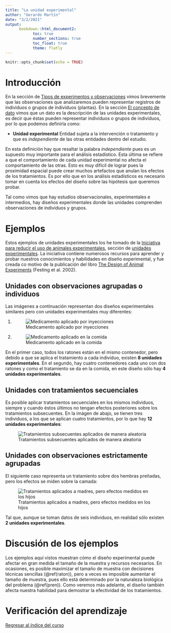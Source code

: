 ```yaml
---
title: "La unidad experimental"
author: "Gerardo Martín"
date: "3/2/2021"
output: 
      bookdown::html_document2:
            toc: true 
            number_sections: true
            toc_float: true
            theme: flatly
---
```


```r
knitr::opts_chunk$set(echo = TRUE)
```

# Introducción 

En la sección de [Tipos de experimentos y observaciones](Tipo-exper-observ.html) vimos brevemente que las observaciones que analizaremos pueden representar registros de individuos o grupos de individuos (plantas). En la sección [El concepto de dato](Concepto-dato.html) vimos que un dato es la descripción de las unidades experimentales, es decir que éstas pueden representar individuos o grupos de individuos, por lo que podemos definirla como:

- **Unidad experimental** Entidad sujeta a la intervención o tratamiento y que es *independiente* de las otras entidades dentro del estudio.

En esta definición hay que resaltar la palabra *independiente* pues es un supuesto muy importante para el análisis estadístico. Esta última se refiere a que el comportamiento de cada unidad experimental no afecta el comportamiento de las otras. Esto es muy difícil de lograr pues la proximidad espacial puede crear muchos artefactos que anulan los efectos de los tratamientos. Es por ello que en los análisis estadísticos es necesario tomar en cuenta los efectos del diseño sobre las hipótesis que queremos probar.

Tal como vimos que hay estudios observacionales, experimentales e intermedios, hay diseños experimentales donde las unidades comprenden observaciones de individuos y grupos.

# Ejemplos

Estos ejemplos de unidades experimentales los he tomado de la [Iniciativa para reducir el uso de animales experimentales](http://www.3rs-reduction.co.uk/), sección de [unidades experimentales](http://www.3rs-reduction.co.uk/html/3__the_experimental_unit.html). La iniciativa contiene numerosos recursos para aprender y probar nuestros conocimientos y habilidades en diseño experimental, y fue creada co motivo de la publicación del libro [The Design of Animal Experiments](https://uk.sagepub.com/en-gb/eur/the-design-of-animal-experiments/book252408) (Festing et al. 2002). 

## Unidades con observaciones agrupadas o individuos {#raton}

Las imágenes a continuación representan dos diseños experimentales similares pero con unidades experimentales muy diferentes:

1. ![Medicamento aplicado por inyecciones](http://www.3rs-reduction.co.uk/assets/images/expU1.JPG)

2. ![Medicamento aplicado en la comida](http://www.3rs-reduction.co.uk/assets/images/expU2.JPG)

En el primer caso, todos los ratones están en el mismo contenedor, pero debido a que se aplica el tratamiento a cada individuo, existen **8 unidades experimentales**. En el segundo, hay cuatro contenedores cada uno con dos ratones y como el tratamiento se da en la comida, en este diseño sólo hay **4 unidades experimentales**.

## Unidades con tratamientos secuenciales

Es posible aplicar tratamientos secuenciales en los mismos individuos, siempre y cuando éstos últimos no tengan efectos posteriores sobre los tratamientos subsecuentes. En la imágen de abajo, se tienen tres individuos, a los que se aplican cuatro tratamientos, por lo que hay **12 unidades experimentales**:

![Tratamientos subsecuentes aplicados de manera aleatoria](http://www.3rs-reduction.co.uk/assets/images/expU302.JPG)

## Unidades con observaciones estrictamente agrupadas {#pren}

El siguiente caso representa un tratamiento sobre dos hembras preñadas, pero los efectos se miden sobre la camada:

![Tratamientos aplicados a madres, pero efectos medidos en los hijos ](http://www.3rs-reduction.co.uk/assets/images/expU5b.JPG)

Tal que, aunque se toman datos de seis individuos, en realidad sólo existen **2 unidades experimentales**.

# Discusión de los ejemplos

Los ejemplos aquí vistos muestran cómo el diseño experimental puede afectar en gran medida el tamaño de la muestra y recursos necesarios. En ocasiones, es posible maximizar el tamaño de muestra con decisiones técnicas sencillas (\@ref(raton)), pero a veces es imposible aumentar el tamaño de muestra, pues ello está determinado por la naturaleza biológica del problema (\@ref(pren)). Como veremos más adelante, el diseño también afecta nuestra habilidad para demostrar la efectividad de los tratamientos.

# Verificación del aprendizaje

[Regresar al índice del curso](../index.html)